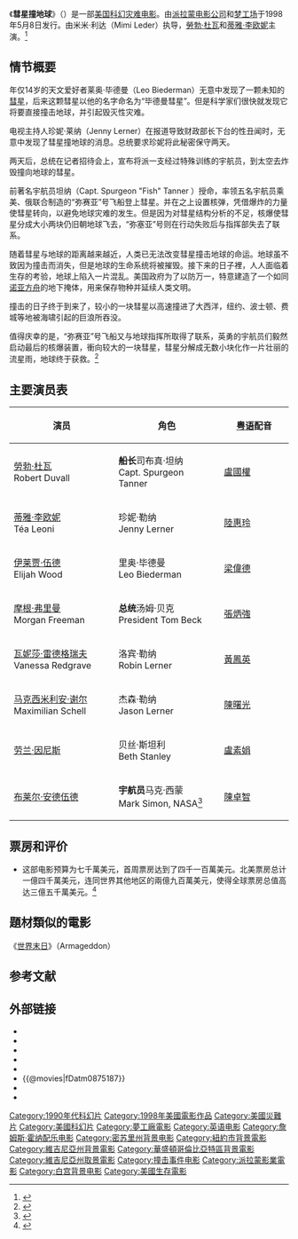 {{redirect2|天摇地动|原名''The Perfect Storm''的2000年美國電影|天搖地動 (2000年電影)}}
{{noteTA
|T=zh-tw:彗星撞地球; zh-hk:末日救未來;
|G1=Show
|G2=Movie
|1=zh-tw:彗星撞地球; zh-hk:末日救未來;
}}
{{Infobox Film
| name           = 彗星撞地球<br>Deep Impact
| image          = Deep Impact poster.jpg
| image_size     = 
| caption        = 英文电影海报
| director       = 米米·利达（{{link-en|Mimi Leder|Mimi Leder}}）
| producer       = 大卫·布朗（{{link-en|David Brown|David Brown (producer)}}）<br />理查德·D·扎努克（[[理查·賽納克|Richard D. Zanuck]]）
| writer         = 布鲁斯·约尔·洛宾（{{link-en|Bruce Joel Rubin|Bruce Joel Rubin}}）<br />迈克尔·托尔金{{link-en|Michael Tolkin|Michael Tolkin}}
| narrator       = 
| starring       = [[勞勃·杜瓦|勞勃·杜瓦]]<br />[[蒂雅·李欧妮|蒂雅·李欧妮]]<br />[[伊莱贾·伍德|伊莱贾·伍德]]<br />[[摩根·弗里曼|摩根·弗里曼]]<br />[[瓦妮莎·雷德格瑞夫|瓦妮莎·雷德格瑞夫]]<br />布莱尔·安德伍德（{{link-en|Blair Underwood|Blair Underwood}}）<br />劳兰·因尼斯（{{link-en|Laura Innes|Laura Innes}}）
| music          = [[詹姆斯·霍纳|詹姆斯·霍纳]]
| cinematography = 迪特里希·罗曼（Dietrich Lohmann）
| editing        = 保罗·希考克（Paul Cichocki）<br />大卫·罗森布鲁姆（{{link-en|David Rosenbloom|David Rosenbloom}}） <br /> 科特·科斯特尔森（Kurt Kustellson）
| distributor    = 北美：[[派拉蒙电影公司|派拉蒙电影公司]] <br />国际：[[梦工厂|梦工厂]]
| released       = {{flagicon|USA}}1998年5月8日
| runtime        = 121分钟
| country        = {{flagicon|USA}}[[美国|美国]]
| language       = [[英语|英语]]
| budget         = 约7千5百万美元
| gross          = 349,464,664美元
| amg_id         = 1:162450
| imdb_id        = 0120647 
| tw_name       = 彗星撞地球
| hk_name       = 末日救未來
}}
《'''彗星撞地球'''》（{{lang-en|''Deep Impact''}}）是一部[[美国|美国]][[科幻片|科幻]][[灾难片|灾难电影]]。由[[派拉蒙电影公司|派拉蒙电影公司]]和[[梦工场|梦工场]]于1998年5月8日发行。由米米·利达（Mimi Leder）执导，[[勞勃·杜瓦|勞勃·杜瓦]]和[[蒂雅·李欧妮|蒂雅·李欧妮]]主演。<ref>{{cite web |url=http://us.imdb.com/ReleasedInYear?year=1998&country=USA&&nav=/Sections/Years/1998/include-byreleasedate |title=Release in 1998 USA |publisher=[[Internet_Movie_Database|Internet Movie Database]] |accessdate=2008-03-23 }}{{dead link|date=2018年1月 |bot=InternetArchiveBot |fix-attempted=yes }}</ref>

== 情节概要 ==

年仅14岁的天文爱好者莱奥·毕德曼（Leo Biederman）无意中发现了一颗未知的[[彗星|彗星]]，后来这颗彗星以他的名字命名为“毕德曼彗星”。但是科学家们很快就发现它将要直接撞击地球，并引起毁灭性灾难。 
 
电视主持人珍妮·莱纳（Jenny Lerner）在报道导致财政部长下台的性丑闻时，无意中发现了彗星撞地球的消息。总统要求珍妮将此秘密保守两天。
  
两天后，总统在记者招待会上，宣布将派一支经过特殊训练的宇航员，到太空去炸毁撞向地球的彗星。

前著名宇航员坦纳（Capt. Spurgeon "Fish" Tanner ）授命，率领五名宇航员乘美、俄联合制造的“弥赛亚”号飞船登上彗星。并在之上设置核弹，凭借爆炸的力量使彗星转向，以避免地球灾难的发生。但是因为对彗星结构分析的不足，核爆使彗星分成大小两块仍旧朝地球飞去，“弥塞亚”号则在行动失败后与指挥部失去了联系。

随着彗星与地球的距离越来越近，人类已无法改变彗星撞击地球的命运。地球虽不致因为撞击而消失，但是地球的生命系统将被摧毁。接下来的日子裡，人人面临着生存的考验，地球上陷入一片混乱。美国政府为了以防万一，特意建造了一个如同[[诺亚方舟|诺亚方舟]]的地下掩体，用来保存物种并延续人类文明。 

撞击的日子终于到来了，较小的一块彗星以高速撞进了大西洋，纽约、波士顿、费城等地被海啸引起的巨浪所吞没。

值得庆幸的是，“弥赛亚”号飞船又与地球指挥所取得了联系，英勇的宇航员们毅然启动最后的核爆装置，衝向较大的一块彗星，彗星分解成无数小块化作一片壮丽的流星雨，地球终于获救。<ref>{{cite web|url=http://www.space.com/opinionscolumns/opinions/plait_000217.html |publisher=Space.com |title=Hollywood Does the Universe Wrong |author=Plait, Phil |date=2000-02-17 |deadurl=yes |archiveurl=https://web.archive.org/web/20101012010422/http://www.space.com/opinionscolumns/opinions/plait_000217.html |archivedate=2010-10-12 }}</ref>

== 主要演员表 ==
{|class="wikitable" width="50%" style="font-size:80%;"
|- style="background:#DCDCDC; color:black" align=center
! style="width:3%"|演员 !! style="width:3%"|角色 !!style="width:3%"| [[粤语|粤语]]配音
|-align=center
|[[勞勃·杜瓦|勞勃·杜瓦]]<br>Robert Duvall ||'''船长'''司布真·坦纳<br>Capt. Spurgeon Tanner|| [[盧國權|盧國權]] 
|-align=center
|[[蒂雅·李欧妮|蒂雅·李欧妮]]<br>Téa Leoni ||珍妮·勒纳<br>Jenny Lerner || [[陸惠玲|陸惠玲]] 
|-align=center
|[[伊莱贾·伍德|伊莱贾·伍德]]<br>Elijah Wood ||里奥·毕德曼<br>Leo Biederman || [[梁偉德|梁偉德]] 
|-align=center
|[[摩根·弗里曼|摩根·弗里曼]]<br>Morgan Freeman ||'''总统'''汤姆·贝克<br>President Tom Beck || [[張炳強|張炳強]] 
|-align=center
|[[瓦妮莎·雷德格瑞夫|瓦妮莎·雷德格瑞夫]]<br>Vanessa Redgrave ||洛宾·勒纳<br>Robin Lerner || [[黃鳳英|黃鳳英]] 
|-align=center
|[[马克西米利安·谢尔|马克西米利安·谢尔]]<br>Maximilian Schell ||杰森·勒纳<br>Jason Lerner || [[陳曙光|陳曙光]] 
|-align=center
|[[劳兰·因尼斯|劳兰·因尼斯]]<br>{{link-en|Laura Innes|Laura Innes}} ||贝丝·斯坦利<br>Beth Stanley || [[盧素娟|盧素娟]] 
|-align=center
|[[布莱尔·安德伍德|布莱尔·安德伍德]]<br>{{link-en|Blair Underwood|Blair Underwood}} ||'''宇航员'''马克·西蒙<br>Mark Simon, NASA<ref>{{Cite web |url=http://www.rottentomatoes.com/m/deep_impact/ |title=Deep Impact (1998) - Rotten Tomatoes |accessdate=2009-07-27 |archive-date=2009-03-04 |archive-url=https://web.archive.org/web/20090304134230/http://www.rottentomatoes.com/m/deep_impact/ |dead-url=no }}</ref> || [[陳卓智|陳卓智]] 
|}

== 票房和评价 ==
* 这部电影预算为七千萬美元，首周票房达到了四千一百萬美元。北美票房总计一億四千萬美元，连同世界其他地区的兩億九百萬美元，使得全球票房总值高达三億五千萬美元。<ref>{{cite web |url=http://boxofficemojo.com/movies/?id=deepimpact.htm |title=Deep Impact (1998) |publisher=[[Box_Office_Mojo|Box Office Mojo]] |accessdate=2008-02-22 |archive-date=2007-10-15 |archive-url=https://web.archive.org/web/20071015130157/http://boxofficemojo.com/movies/?id=deepimpact.htm |dead-url=no }}</ref>


== 題材類似的電影 ==
《[[絕世天劫|世界末日]]》（Armageddon）

== 参考文献 ==
{{Reflist|35em}}

== 外部链接 ==
{{Wikiquote|en:Deep Impact|天地大冲撞}}
* {{imdb title|id=0120647|title=Deep Impact}}
* {{mojo title|id=deepimpact|title=Deep Impact}}
* {{Amg movie|162450|Deep Impact}}
* {{rotten-tomatoes|id=deep_impact|title=Deep Impact}}
* {{Metacritic film|deep-impact|title=Deep Impact}}
* {{@movies|fDatm0875187}}
* {{Mtime|10888}}
* {{douban}}

{{Planetary defense}}
{{DEFAULTSORT:Deep Impact}}
[[Category:1990年代科幻片|Category:1990年代科幻片]]
[[Category:1998年美國電影作品|Category:1998年美國電影作品]]
[[Category:美國災難片|Category:美國災難片]]
[[Category:美國科幻片|Category:美國科幻片]]
[[Category:夢工廠電影|Category:夢工廠電影]]
[[Category:英语电影|Category:英语电影]]
[[Category:詹姆斯·霍纳配乐电影|Category:詹姆斯·霍纳配乐电影]]
[[Category:密苏里州背景电影|Category:密苏里州背景电影]]
[[Category:紐約市背景電影|Category:紐約市背景電影]]
[[Category:維吉尼亞州背景電影|Category:維吉尼亞州背景電影]]
[[Category:華盛頓哥倫比亞特區背景電影|Category:華盛頓哥倫比亞特區背景電影]]
[[Category:維吉尼亞州取景電影|Category:維吉尼亞州取景電影]]
[[Category:撞击事件电影|Category:撞击事件电影]]
[[Category:派拉蒙影業電影|Category:派拉蒙影業電影]]
[[Category:白宫背景电影|Category:白宫背景电影]]
[[Category:美國生存電影|Category:美國生存電影]]